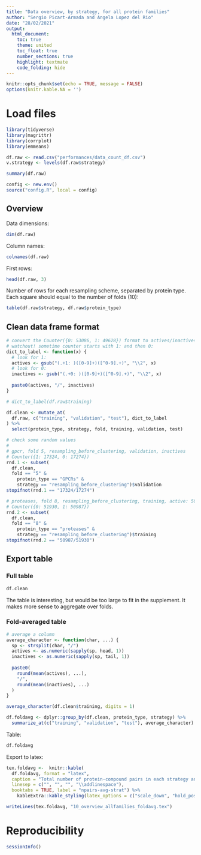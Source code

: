 ```yaml
---
title: "Data overview, by strategy, for all protein families"
author: "Sergio Picart-Armada and Angela Lopez del Rio"
date: "28/02/2021"
output:
  html_document:
    toc: true
    theme: united
    toc_float: true
    number_sections: true
    highlight: textmate
    code_folding: hide
---
```


```r
knitr::opts_chunk$set(echo = TRUE, message = FALSE)
options(knitr.kable.NA = '')
```

# Load files

```r
library(tidyverse)
library(magrittr)
library(corrplot)
library(emmeans)

df.raw <- read.csv("performances/data_count_df.csv")
v.strategy <- levels(df.raw$strategy)

summary(df.raw)

config <- new.env()
source("config.R", local = config)
```

## Overview

Data dimensions:

```r
dim(df.raw)
```

Column names:

```r
colnames(df.raw)
```


First rows:

```r
head(df.raw, 3)
```

Number of rows for each resampling scheme, separated by protein type.
Each square should equal to the number of folds (10):

```r
table(df.raw$strategy, df.raw$protein_type)
```

## Clean data frame format

```r
# convert the Counter({0: 53086, 1: 49628}) format to actives/inactives
# watchout! sometime counter starts with 1: and then 0:
dict_to_label <- function(x) {
  # look for 1:
  actives <- gsub("(.+1: )([0-9]+)([^0-9].+)", "\\2", x)
  # look for 0:
  inactives <- gsub("(.+0: )([0-9]+)([^0-9].+)", "\\2", x)
  
  paste0(actives, "/", inactives)
}

# dict_to_label(df.raw$training) 

df.clean <- mutate_at(
  df.raw, c("training", "validation", "test"), dict_to_label
) %>%
  select(protein_type, strategy, fold, training, validation, test)
```


```r
# check some random values
# 
# gpcr, fold 5, resampling_before_clustering, validation, inactives
# Counter({1: 17324, 0: 17274})
rnd.1 <- subset(
  df.clean, 
  fold == "5" & 
    protein_type == "GPCRs" & 
    strategy == "resampling_before_clustering")$validation
stopifnot(rnd.1 == "17324/17274")

# proteases, fold 8, resampling_before_clustering, training, active: 50987
# Counter({0: 51930, 1: 50987})
rnd.2 <- subset(
  df.clean, 
  fold == "8" & 
    protein_type == "proteases" & 
    strategy == "resampling_before_clustering")$training
stopifnot(rnd.2 == "50987/51930")
```

## Export table

### Full table

```r
df.clean
```

The table is interesting, but would be too large to fit in the supplement.
It makes more sense to aggregate over folds.

### Fold-averaged table

```r
# average a column
average_character <- function(char, ...) {
  sp <- strsplit(char, "/") 
  actives <- as.numeric(sapply(sp, head, 1))
  inactives <- as.numeric(sapply(sp, tail, 1))
  
  paste0(
    round(mean(actives), ...), 
    "/", 
    round(mean(inactives), ...)
  )
}

average_character(df.clean$training, digits = 1)

df.foldavg <- dplyr::group_by(df.clean, protein_type, strategy) %>%
  summarize_at(c("training", "validation", "test"), average_character)
```

Table:

```r
df.foldavg
```

Export to latex:


```r
tex.foldavg <-  knitr::kable(
  df.foldavg, format = "latex", 
  caption = "Total number of protein-compound pairs in each strategy and protein family, displayed in the actives/inactives format. Number of actives and inactives were averaged over the 10 folds.", 
  linesep = c("", "", "", "\\addlinespace"), 
  booktabs = TRUE, label = "npairs-avg-strat") %>%
    kableExtra::kable_styling(latex_options = c("scale_down", "hold_position"))

writeLines(tex.foldavg, "10_overview_allfamilies_foldavg.tex")
```


# Reproducibility

```r
sessionInfo()
```


